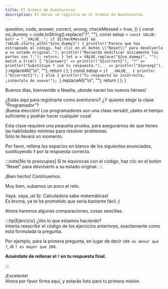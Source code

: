 ```yaml
---
title: El Gremio de Aventureros
description: El héroe se registra en el Gremio de Aventureros.
---
```



  question,
  code,
  answer,
  correct,
  wrong,
  checkMessed = true,
}) {
  const no_dummy = code.toString().replace("?", "");
  const setup = `
        const VALUE: &str = "__VALUE__";
        if ${checkMessed} && !VALUE.starts_with("${no_dummy}") {
            println!("Parece que has estropeado el código, haz clic en el botón \\"Reset\\" para devolverlo a su estado original.");
            println!("Recuerda modificar únicamente las partes con ?.");
            return;
        }
        let a = VALUE.replace("${no_dummy}", "");
        match a.trim() {
            "${answer}" => println!("${correct}"),
            "?" => println!("Substituye ? con tu respuesta."),
            _ => println!("${wrong}"),
        }
    `.replaceAll("\n", "");
  return (
    <QuestionCard question={question}>
      <CodeBlock client:only code={code} setup={setup} showLineNumbers={false} lang="es" />
    </QuestionCard>
  );
}
  const setup = `
        if __VALUE__ {
            println!("${correct}");
        } else {
            println!("Tu respuesta es incorrecta, ¡inténtalo de nuevo!");
        }
    `.replaceAll("\n", "");
  return (
    <QuestionCard question={question}>
      <CodeBlock client:only code={code} setup={setup} showLineNumbers={false} lang="es" />
    </QuestionCard>
  );
}

Buenos días, bienvenido a Newlia, ¡donde nacen los nuevos héroes!

¿Estás aquí para registrarte como aventurero? ¿Y quieres elegir la clase "Programador"?  
¡Buena elección! Los programadores son una clase versátil, ¡dales el tiempo suficiente y podrán hacer cualquier cosa!

Esta clase requiere una pequeña prueba, para asegurarnos de que tienes las habilidades mínimas para resolver problemas.  
Sólo te llevará un momento.

Por favor, rellena los espacios en blanco de los siguientes enunciados, sustituyendo **`?`** por la respuesta correcta.

:::note[No te preocupes]
Si te equivocas con el código, haz clic en el botón "Reset" para devolverlo a su estado original.
:::

<SimpleQuestion
  question="¿Cuánto es cinco más cinco?"
  code="5 + 5 == ?"
  answer="10"
  correct="5 + 5 == 10, ¡buen trabajo!"
  wrong="5 + 5 != {a}, ¡sigue intentado!"
/>

¡Bien hecho! Continuemos.

<SimpleQuestion
  question="¿Cuánto es menos uno menos uno?"
  code="-1 - 1 == ?"
  answer="-2"
  correct="¡Eso es, -2! Veo que no te dejas engañar fácilmente."
  wrong="-1 - 1 != {a}, ¡sigue intentado!"
/>

Muy bien, subamos un poco el reto.

<SimpleQuestion
  question="¿Cuál es el número que multiplicado por dos es igual a dieciséis dividido por cuatro?"
  code="16 / 4 == 2 * ?"
  answer="2"
  correct="Perfecto. Ahora ya sabes cómo hacer que el ordenador haga cálculos básicos por ti, ¡bien hecho!"
  wrong="16 / 4 != 2 * {a}, ¡sigue intentado!"
/>

Vaya, vaya, ¡el Sr. Calculadora sabe matemáticas!  
Es broma, ya te he prometido que sería bastante fácil ;)

Ahora haremos algunas comparaciones, cosas sencillas.

<FreeQuestion
  question="Escribe cualquier número superior a 200."
  code="200 < ?"
  correct="¡Correcto!"
/>

<FreeQuestion
  question="De acuerdo... Ahora uno inferior a 200."
  code="200 > ?"
  correct="¡Perfecto!"
/>

<FreeQuestion
  question="Ahora uno que sea menor o igual a 0."
  code="0 >= ?"
  correct="¡Buena respuesta!"
/>

<FreeQuestion
  question="Y finalmente uno que sea mayor o igual a 0."
  code="0 <= ?"
  correct="¡Fantástico!"
/>

:::tip[Ejercicio]
¿Ves lo que estamos haciendo?  
Intenta reescribir el código de los ejercicios anteriores, exactamente como está formulada la pregunta.

Por ejemplo, para la primera pregunta, en lugar de decir `200 es menor que ?`, di `? es mayor que 200`.  

**Acuérdate de rellenar el `?` en tu respuesta final.**

<FreeQuestion
  question="Escribe cualquier número superior a 200."
  correct="¡Correcto!"
/>

<FreeQuestion
  question="De acuerdo... Ahora uno inferior a 200."
  correct="¡Perfecto!"
/>

<FreeQuestion
  question="Ahora uno que sea menor o igual a 0."
  correct="¡Buena respuesta!"
/>

<FreeQuestion
  question="Y finalmente uno que sea mayor o igual a 0."
  correct="¡Fantástico!"
/>
:::

¡Excelente!  
Ahora por favor firma aquí, y estarás listo para tu primera misión.

<QuestionCard>
  <CodeBlock
    client:only
    code={'let name = "?";'}
    setup={
      '__VALUE__; if name == "?" { println!("pista: ¡simplemente sustituye ? con tu nombre!") } else { println!("{name}, ¡bienvenido al Gremio de Aventureros!") }'
    }
    lang="es"
  />
</QuestionCard>

